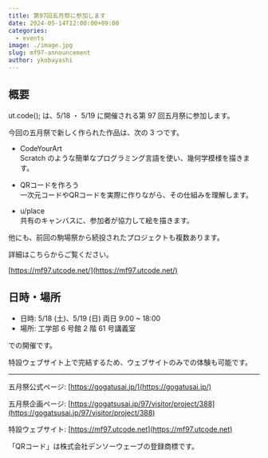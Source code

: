 ```yaml
---
title: 第97回五月祭に参加します
date: 2024-05-14T12:00:00+09:00
categories:
  - events
image: ./image.jpg
slug: mf97-announcement
author: ykobayashi
---
```


## 概要

ut.code(); は、5/18 ・ 5/19 に開催される第 97 回五月祭に参加します。

今回の五月祭で新しく作られた作品は、次の 3 つです。

- CodeYourArt \
  Scratch のような簡単なプログラミング言語を使い、幾何学模様を描きます。

- QRコードを作ろう \
  一次元コードやQRコードを実際に作りながら、その仕組みを理解します。

- u/place \
  共有のキャンバスに、参加者が協力して絵を描きます。

他にも、前回の駒場祭から続投されたプロジェクトも複数あります。

詳細はこちらからご覧ください。

[https://mf97.utcode.net/](https://mf97.utcode.net/)

## 日時・場所

- 日時: 5/18 (土)、5/19 (日) 両日 9:00 ~ 18:00
- 場所: 工学部 6 号館 2 階 61 号講義室

での開催です。

特設ウェブサイト上で完結するため、ウェブサイトのみでの体験も可能です。

---

五月祭公式ページ: [https://gogatusai.jp/](https://gogatusai.jp/)

五月祭企画ページ: [https://gogatsusai.jp/97/visitor/project/388](https://gogatsusai.jp/97/visitor/project/388)

特設ウェブサイト: [https://mf97.utcode.net](https://mf97.utcode.net)

「QRコード」は株式会社デンソーウェーブの登録商標です。

